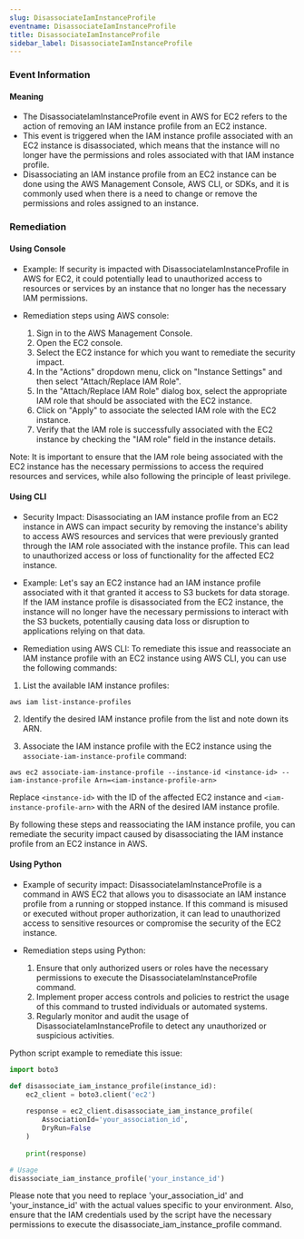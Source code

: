 ```yaml
--- 
slug: DisassociateIamInstanceProfile
eventname: DisassociateIamInstanceProfile
title: DisassociateIamInstanceProfile
sidebar_label: DisassociateIamInstanceProfile
---
```

                       
### Event Information

#### Meaning

- The DisassociateIamInstanceProfile event in AWS for EC2 refers to the action of removing an IAM instance profile from an EC2 instance.
- This event is triggered when the IAM instance profile associated with an EC2 instance is disassociated, which means that the instance will no longer have the permissions and roles associated with that IAM instance profile.
- Disassociating an IAM instance profile from an EC2 instance can be done using the AWS Management Console, AWS CLI, or SDKs, and it is commonly used when there is a need to change or remove the permissions and roles assigned to an instance.

### Remediation

#### Using Console

- Example: If security is impacted with DisassociateIamInstanceProfile in AWS for EC2, it could potentially lead to unauthorized access to resources or services by an instance that no longer has the necessary IAM permissions.

- Remediation steps using AWS console:
  1. Sign in to the AWS Management Console.
  2. Open the EC2 console.
  3. Select the EC2 instance for which you want to remediate the security impact.
  4. In the "Actions" dropdown menu, click on "Instance Settings" and then select "Attach/Replace IAM Role".
  5. In the "Attach/Replace IAM Role" dialog box, select the appropriate IAM role that should be associated with the EC2 instance.
  6. Click on "Apply" to associate the selected IAM role with the EC2 instance.
  7. Verify that the IAM role is successfully associated with the EC2 instance by checking the "IAM role" field in the instance details.

Note: It is important to ensure that the IAM role being associated with the EC2 instance has the necessary permissions to access the required resources and services, while also following the principle of least privilege.

#### Using CLI

- Security Impact: Disassociating an IAM instance profile from an EC2 instance in AWS can impact security by removing the instance's ability to access AWS resources and services that were previously granted through the IAM role associated with the instance profile. This can lead to unauthorized access or loss of functionality for the affected EC2 instance.

- Example: Let's say an EC2 instance had an IAM instance profile associated with it that granted it access to S3 buckets for data storage. If the IAM instance profile is disassociated from the EC2 instance, the instance will no longer have the necessary permissions to interact with the S3 buckets, potentially causing data loss or disruption to applications relying on that data.

- Remediation using AWS CLI: To remediate this issue and reassociate an IAM instance profile with an EC2 instance using AWS CLI, you can use the following commands:

1. List the available IAM instance profiles:
```
aws iam list-instance-profiles
```

2. Identify the desired IAM instance profile from the list and note down its ARN.

3. Associate the IAM instance profile with the EC2 instance using the `associate-iam-instance-profile` command:
```
aws ec2 associate-iam-instance-profile --instance-id <instance-id> --iam-instance-profile Arn=<iam-instance-profile-arn>
```
Replace `<instance-id>` with the ID of the affected EC2 instance and `<iam-instance-profile-arn>` with the ARN of the desired IAM instance profile.

By following these steps and reassociating the IAM instance profile, you can remediate the security impact caused by disassociating the IAM instance profile from an EC2 instance in AWS.

#### Using Python

- Example of security impact: DisassociateIamInstanceProfile is a command in AWS EC2 that allows you to disassociate an IAM instance profile from a running or stopped instance. If this command is misused or executed without proper authorization, it can lead to unauthorized access to sensitive resources or compromise the security of the EC2 instance.

- Remediation steps using Python:
  1. Ensure that only authorized users or roles have the necessary permissions to execute the DisassociateIamInstanceProfile command.
  2. Implement proper access controls and policies to restrict the usage of this command to trusted individuals or automated systems.
  3. Regularly monitor and audit the usage of DisassociateIamInstanceProfile to detect any unauthorized or suspicious activities.

Python script example to remediate this issue:
```python
import boto3

def disassociate_iam_instance_profile(instance_id):
    ec2_client = boto3.client('ec2')
    
    response = ec2_client.disassociate_iam_instance_profile(
        AssociationId='your_association_id',
        DryRun=False
    )
    
    print(response)

# Usage
disassociate_iam_instance_profile('your_instance_id')
```
Please note that you need to replace 'your_association_id' and 'your_instance_id' with the actual values specific to your environment. Also, ensure that the IAM credentials used by the script have the necessary permissions to execute the disassociate_iam_instance_profile command.


 